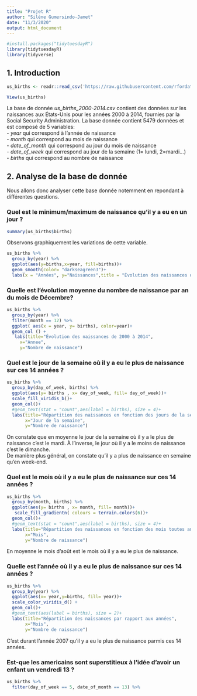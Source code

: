 ```yaml
---
title: "Projet R"
author: "Silène Gumersindo-Jamet"
date: "11/3/2020"
output: html_document
---
```


```r
#install.packages("tidytuesdayR")
library(tidytuesdayR)
library(tidyverse)
```

## 1. Introduction
```r
us_births <- readr::read_csv('https://raw.githubusercontent.com/rfordatascience/tidytuesday/master/data/2018/2018-10-02/us_births_2000-2014.csv')

View(us_births)

```

La base de donnée *us_births_2000-2014.csv* contient des données sur les naissances aux États-Unis pour les années 2000 à 2014, fournies par la Social Security Administration. La base donnée contient 5479 données et est composé de 5 variables:      
  - *year* qui correspond à l'année de naissance     
  - *month* qui correspond au mois de naissance     
  - *date_of_month* qui correspond au jour du mois de naissance     
  - *date_of_week* qui correspond au jour de la semaine (1= lundi, 2=mardi...)     
  - *births* qui correspond au nombre de naissance     

## 2. Analyse de la base de donnée
Nous allons donc analyser cette base donnée notemment en repondant à différentes questions.    

### Quel est le minimum/maximum de naissance qu'il y a eu en un jour ? 
```r
summary(us_births$births)
```


Observons graphiquement les variations de cette variable.
```r
us_births %>% 
  group_by(year) %>% 
  ggplot(aes(y=births,x=year, fill=births))+
  geom_smooth(color= "darkseagreen3")+
  labs(x = "Années", y="Naissances",title = "Évolution des naissances de 2000 à 2014")
```





### Quelle est l'évolution moyenne du nombre de naissance par an du mois de Décembre?
```r

us_births %>% 
  group_by(year) %>% 
  filter(month == 12) %>% 
  ggplot( aes(x = year, y= births), color=year)+
  geom_col () +
   labs(title="Évolution des naissances de 2000 à 2014",
     x="Annee",
     y="Nombre de naissance")
```


### Quel est le jour de la semaine où il y a eu le plus de naissance sur ces 14 années ?
```r
us_births %>% 
  group_by(day_of_week, births) %>% 
  ggplot(aes(y= births , x= day_of_week, fill= day_of_week))+
  scale_fill_viridis_b()+
  geom_col()+
  #geom_text(stat = "count",aes(label = births), size = 4)+
  labs(title="Répartition des naissances en fonction des jours de la semaine",
       x="Jour de la semaine",
       y="Nombre de naissance")
```
On constate que en moyenne le jour de la semaine où il y a le plus de naissance c'est le mardi. À l'inverse, le jour où il y a le moins de naissance c'est le dimanche.    
De manière plus général, on constate qu'il y a plus de naissance en semaine qu'en week-end.

### Quel est le mois où il y a eu le plus de naissance sur ces 14 années ?
```r
us_births %>% 
  group_by(month, births) %>% 
  ggplot(aes(y= births , x= month, fill= month))+
   scale_fill_gradientn( colours = terrain.colors(6))+
  geom_col()+
  #geom_text(stat = "count",aes(label = births), size = 4)+
  labs(title="Répartition des naissances en fonction des mois toutes années confondues",
       x="Mois",
       y="Nombre de naissance")
```
En moyenne le mois d'août est le mois où il y a eu le plus de naissance.

### Quelle est l'année où il y a eu le plus de naissance sur ces 14 années ?
```r
us_births %>% 
  group_by(year) %>% 
  ggplot(aes(x= year,y=births, fill= year))+
  scale_color_viridis_d() +
  geom_col()+
  #geom_text(aes(label = births), size = 2)+
  labs(title="Répartition des naissances par rapport aux années",
       x="Mois",
       y="Nombre de naissance")
```
C'est durant l'année 2007 qu'il y a eu le plus de naissance parmis ces 14 années.


### Est-que les americains sont superstitieux à l'idée d'avoir un enfant un vendredi 13 ?
```r
us_births %>% 
  filter(day_of_week == 5, date_of_month == 13) %>% 
  
  
```




